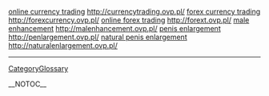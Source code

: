<a href="http://currencytrading.ovp.pl/">online currency trading</a> http://currencytrading.ovp.pl/ 
<a href="http://forexcurrency.ovp.pl/">forex currency trading</a> http://forexcurrency.ovp.pl/ 
<a href="http://forext.ovp.pl/">online forex trading</a> http://forext.ovp.pl/ 
<a href="http://malenhancement.ovp.pl/">male enhancement</a> http://malenhancement.ovp.pl/ 
<a href="http://penlargement.ovp.pl/">penis enlargement</a> http://penlargement.ovp.pl/ 
<a href="http://naturalenlargement.ovp.pl/">natural penis enlargement</a> http://naturalenlargement.ovp.pl/
----
[[CategoryGlossary]]

__NOTOC__
